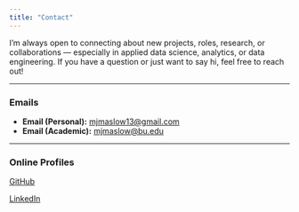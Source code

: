 ```yaml
---
title: "Contact"
---
```


I'm always open to connecting about new projects, roles, research, or collaborations — especially in applied data science, analytics, or data engineering. If you have a question or just want to say hi, feel free to reach out!

---

### Emails

- **Email (Personal):** [mjmaslow13@gmail.com](mailto:mjmaslow13@gmail.com)  
- **Email (Academic):** [mjmaslow@bu.edu](mailto:mjmaslow@bu.edu)

---

### Online Profiles

::: {.center}
[GitHub](https://github.com/mjmasl01){target="_blank"}
:::

<script>
  window.open("https://github.com/mjmasl01", "_blank");
</script>

::: {.center}
[LinkedIn](https://www.linkedin.com/in/matthew-maslow/){target="_blank"}
:::

<script>
  window.open("https://www.linkedin.com/in/matthew-maslow/", "_blank");
</script>

